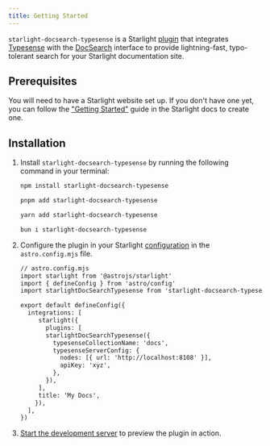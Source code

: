 ```yaml
---
title: Getting Started
---
```


`starlight-docsearch-typesense` is a Starlight [plugin](https://starlight.astro.build/reference/plugins/) that integrates <a href="https://typesense.org/" target="_blank">Typesense</a>
with the <a href="https://docsearch.algolia.com/" target="_blank">DocSearch</a> interface to provide lightning-fast, typo-tolerant search for your Starlight documentation site.

## Prerequisites

You will need to have a Starlight website set up.
If you don't have one yet, you can follow the ["Getting Started"](https://starlight.astro.build/getting-started) guide in the Starlight docs to create one.

## Installation


<Steps>

1. Install `starlight-docsearch-typesense` by running the following command in your terminal:

   <Tabs syncKey="pkg">

   <TabItem label="npm">

   ```sh
   npm install starlight-docsearch-typesense
   ```

   </TabItem>

   <TabItem label="pnpm">

   ```sh
   pnpm add starlight-docsearch-typesense
   ```

   </TabItem>

   <TabItem label="Yarn">

   ```sh
   yarn add starlight-docsearch-typesense
   ```

   </TabItem>

   <TabItem label="Bun">

   ```sh
   bun i starlight-docsearch-typesense
   ```

   </TabItem>

   </Tabs>

2. Configure the plugin in your Starlight [configuration](https://starlight.astro.build/reference/configuration/#plugins) in the `astro.config.mjs` file.

   ```diff lang="js" ins={4,10-16}
   // astro.config.mjs
   import starlight from '@astrojs/starlight'
   import { defineConfig } from 'astro/config'
   import starlightDocSearchTypesense from 'starlight-docsearch-typesense'

   export default defineConfig({
     integrations: [
        starlight({
          plugins: [
          starlightDocSearchTypesense({
            typesenseCollectionName: 'docs',
            typesenseServerConfig: {
              nodes: [{ url: 'http://localhost:8108' }],
              apiKey: 'xyz',
            },
          }),
        ],
        title: 'My Docs',
       }),
     ],
   })
   ```

3. [Start the development server](https://starlight.astro.build/getting-started/#start-the-development-server) to preview the plugin in action.

</Steps>
